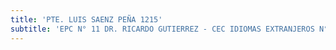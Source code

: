 ```yaml
---
title: 'PTE. LUIS SAENZ PEÑA 1215'
subtitle: 'EPC N° 11 DR. RICARDO GUTIERREZ - CEC IDIOMAS EXTRANJEROS N° 03'
---
```


#
